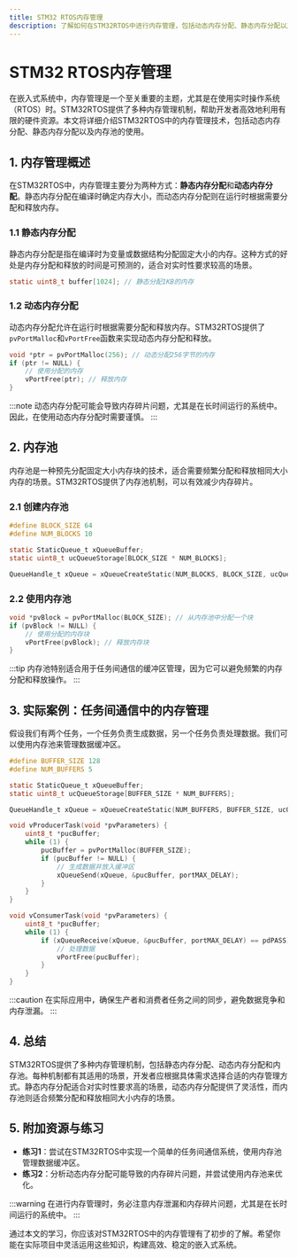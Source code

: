 ```yaml
---
title: STM32 RTOS内存管理
description: 了解如何在STM32RTOS中进行内存管理，包括动态内存分配、静态内存分配以及内存池的使用。本文适合初学者，包含代码示例和实际案例。
---
```


# STM32 RTOS内存管理

在嵌入式系统中，内存管理是一个至关重要的主题，尤其是在使用实时操作系统（RTOS）时。STM32RTOS提供了多种内存管理机制，帮助开发者高效地利用有限的硬件资源。本文将详细介绍STM32RTOS中的内存管理技术，包括动态内存分配、静态内存分配以及内存池的使用。

## 1. 内存管理概述

在STM32RTOS中，内存管理主要分为两种方式：**静态内存分配**和**动态内存分配**。静态内存分配在编译时确定内存大小，而动态内存分配则在运行时根据需要分配和释放内存。

### 1.1 静态内存分配

静态内存分配是指在编译时为变量或数据结构分配固定大小的内存。这种方式的好处是内存分配和释放的时间是可预测的，适合对实时性要求较高的场景。

```c
static uint8_t buffer[1024]; // 静态分配1KB的内存
```

### 1.2 动态内存分配

动态内存分配允许在运行时根据需要分配和释放内存。STM32RTOS提供了`pvPortMalloc`和`vPortFree`函数来实现动态内存分配和释放。

```c
void *ptr = pvPortMalloc(256); // 动态分配256字节的内存
if (ptr != NULL) {
    // 使用分配的内存
    vPortFree(ptr); // 释放内存
}
```

:::note
动态内存分配可能会导致内存碎片问题，尤其是在长时间运行的系统中。因此，在使用动态内存分配时需要谨慎。
:::

## 2. 内存池

内存池是一种预先分配固定大小内存块的技术，适合需要频繁分配和释放相同大小内存的场景。STM32RTOS提供了内存池机制，可以有效减少内存碎片。

### 2.1 创建内存池

```c
#define BLOCK_SIZE 64
#define NUM_BLOCKS 10

static StaticQueue_t xQueueBuffer;
static uint8_t ucQueueStorage[BLOCK_SIZE * NUM_BLOCKS];

QueueHandle_t xQueue = xQueueCreateStatic(NUM_BLOCKS, BLOCK_SIZE, ucQueueStorage, &xQueueBuffer);
```

### 2.2 使用内存池

```c
void *pvBlock = pvPortMalloc(BLOCK_SIZE); // 从内存池中分配一个块
if (pvBlock != NULL) {
    // 使用分配的内存块
    vPortFree(pvBlock); // 释放内存块
}
```

:::tip
内存池特别适合用于任务间通信的缓冲区管理，因为它可以避免频繁的内存分配和释放操作。
:::

## 3. 实际案例：任务间通信中的内存管理

假设我们有两个任务，一个任务负责生成数据，另一个任务负责处理数据。我们可以使用内存池来管理数据缓冲区。

```c
#define BUFFER_SIZE 128
#define NUM_BUFFERS 5

static StaticQueue_t xQueueBuffer;
static uint8_t ucQueueStorage[BUFFER_SIZE * NUM_BUFFERS];

QueueHandle_t xQueue = xQueueCreateStatic(NUM_BUFFERS, BUFFER_SIZE, ucQueueStorage, &xQueueBuffer);

void vProducerTask(void *pvParameters) {
    uint8_t *pucBuffer;
    while (1) {
        pucBuffer = pvPortMalloc(BUFFER_SIZE);
        if (pucBuffer != NULL) {
            // 生成数据并放入缓冲区
            xQueueSend(xQueue, &pucBuffer, portMAX_DELAY);
        }
    }
}

void vConsumerTask(void *pvParameters) {
    uint8_t *pucBuffer;
    while (1) {
        if (xQueueReceive(xQueue, &pucBuffer, portMAX_DELAY) == pdPASS) {
            // 处理数据
            vPortFree(pucBuffer);
        }
    }
}
```

:::caution
在实际应用中，确保生产者和消费者任务之间的同步，避免数据竞争和内存泄漏。
:::

## 4. 总结

STM32RTOS提供了多种内存管理机制，包括静态内存分配、动态内存分配和内存池。每种机制都有其适用的场景，开发者应根据具体需求选择合适的内存管理方式。静态内存分配适合对实时性要求高的场景，动态内存分配提供了灵活性，而内存池则适合频繁分配和释放相同大小内存的场景。

## 5. 附加资源与练习

- **练习1**：尝试在STM32RTOS中实现一个简单的任务间通信系统，使用内存池管理数据缓冲区。
- **练习2**：分析动态内存分配可能导致的内存碎片问题，并尝试使用内存池来优化。

:::warning
在进行内存管理时，务必注意内存泄漏和内存碎片问题，尤其是在长时间运行的系统中。
:::

通过本文的学习，你应该对STM32RTOS中的内存管理有了初步的了解。希望你能在实际项目中灵活运用这些知识，构建高效、稳定的嵌入式系统。